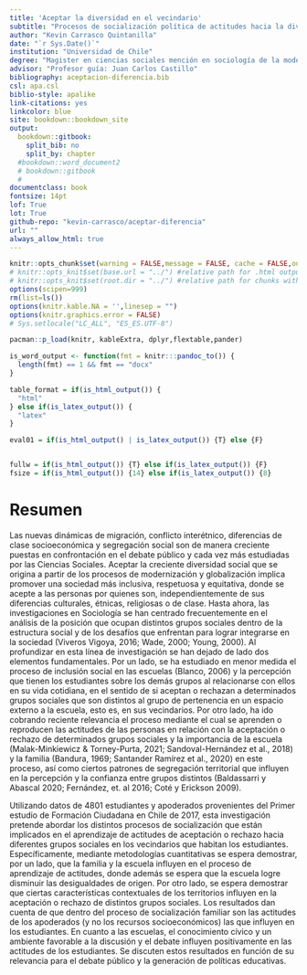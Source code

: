 ```yaml
---
title: 'Aceptar la diversidad en el vecindario'
subtitle: "Procesos de socialización política de actitudes hacia la diversidad social en jóvenes estudiantes chilenos"
author: "Kevin Carrasco Quintanilla"
date: "`r Sys.Date()`"
institution: "Universidad de Chile"
degree: "Magister en ciencias sociales mención en sociología de la modernización"
advisor: "Profesor guía: Juan Carlos Castillo"
bibliography: aceptacion-diferencia.bib
csl: apa.csl
biblio-style: apalike
link-citations: yes
linkcolor: blue
site: bookdown::bookdown_site
output: 
  bookdown::gitbook:
    split_bib: no
    split_by: chapter
  #bookdown::word_document2
  # bookdown::gitbook
  #
documentclass: book
fontsize: 14pt
lof: True
lot: True
github-repo: "kevin-carrasco/aceptar-diferencia"
url: ""
always_allow_html: true
---
```


```r
knitr::opts_chunk$set(warning = FALSE,message = FALSE, cache = FALSE,out.width = '75%',fig.pos= "H",fig.align = 'center')
# knitr::opts_knit$set(base.url = "../") #relative path for .html output file
# knitr::opts_knit$set(root.dir = "../") #relative path for chunks within .rmd files
options(scipen=999)
rm(list=ls())
options(knitr.kable.NA = '',linesep = "")
options(knitr.graphics.error = FALSE)
# Sys.setlocale("LC_ALL", "ES_ES.UTF-8")
```

```r
pacman::p_load(knitr, kableExtra, dplyr,flextable,pander)
```

```r
is_word_output <- function(fmt = knitr:::pandoc_to()) {
  length(fmt) == 1 && fmt == "docx"
}

table_format = if(is_html_output()) {
  "html"
} else if(is_latex_output()) {
  "latex"
}

eval01 = if(is_html_output() | is_latex_output()) {T} else {F}


fullw = if(is_html_output()) {T} else if(is_latex_output()) {F}
fsize = if(is_html_output()) {14} else if(is_latex_output()) {8}
```

# Resumen {-}

Las nuevas dinámicas de migración, conflicto interétnico, diferencias de clase socioeconómica y segregación social son de manera creciente puestas en confrontación en el debate público y cada vez más estudiadas por las Ciencias Sociales. Aceptar la creciente diversidad social que se origina a partir de los procesos de modernización y globalización implica promover una sociedad más inclusiva, respetuosa y equitativa, donde se acepte a las personas por quienes son, independientemente de sus diferencias culturales, étnicas, religiosas o de clase. Hasta ahora, las investigaciones en Sociología se han centrado frecuentemente en el análisis de la posición que ocupan distintos grupos sociales dentro de la estructura social y de los desafíos que enfrentan para lograr integrarse en la sociedad (Viveros Vigoya, 2016; Wade, 2000; Young, 2000). Al profundizar en esta línea de investigación se han dejado de lado dos elementos fundamentales. Por un lado, se ha estudiado en menor medida el proceso de inclusión social en las escuelas (Blanco, 2006) y la percepción que tienen los estudiantes sobre los demás grupos al relacionarse con ellos en su vida cotidiana, en el sentido de si aceptan o rechazan a determinados grupos sociales que son distintos al grupo de pertenencia en un espacio externo a la escuela, esto es, en sus vecindarios. Por otro lado, ha ido cobrando reciente relevancia el proceso mediante el cual se aprenden o reproducen las actitudes de las personas en relación con la aceptación o rechazo de determinados grupos sociales y la importancia de la escuela (Malak-Minkiewicz & Torney-Purta, 2021; Sandoval-Hernández et al., 2018) y la familia (Bandura, 1969; Santander Ramírez et al., 2020) en este proceso, así como ciertos patrones de segregación territorial que influyen en la percepción y la confianza entre grupos distintos (Baldassarri y Abascal 2020; Fernández, et. al 2016; Coté y Erickson 2009).

Utilizando datos de 4801 estudiantes y apoderados provenientes del Primer estudio de Formación Ciudadana en Chile de 2017, esta investigación pretende abordar los distintos procesos de socialización que están implicados en el aprendizaje de actitudes de aceptación o rechazo hacia diferentes grupos sociales en los vecindarios que habitan los estudiantes. Específicamente, mediante metodologías cuantitativas se espera demostrar, por un lado, que la familia y la escuela influyen en el proceso de aprendizaje de actitudes, donde además se espera que la escuela logre disminuir las desigualdades de origen. Por otro lado, se espera demostrar que ciertas características contextuales de los territorios influyen en la aceptación o rechazo de distintos grupos sociales. Los resultados dan cuenta de que dentro del proceso de socialización familiar son las actitudes de los apoderados (y no los recursos socioeconómicos) las que influyen en los estudiantes. En cuanto a las escuelas, el conocimiento cívico y un ambiente favorable a la discusión y el debate influyen positivamente en las actitudes de los estudiantes. Se discuten estos resultados en función de su relevancia para el debate público y la generación de políticas educativas.
